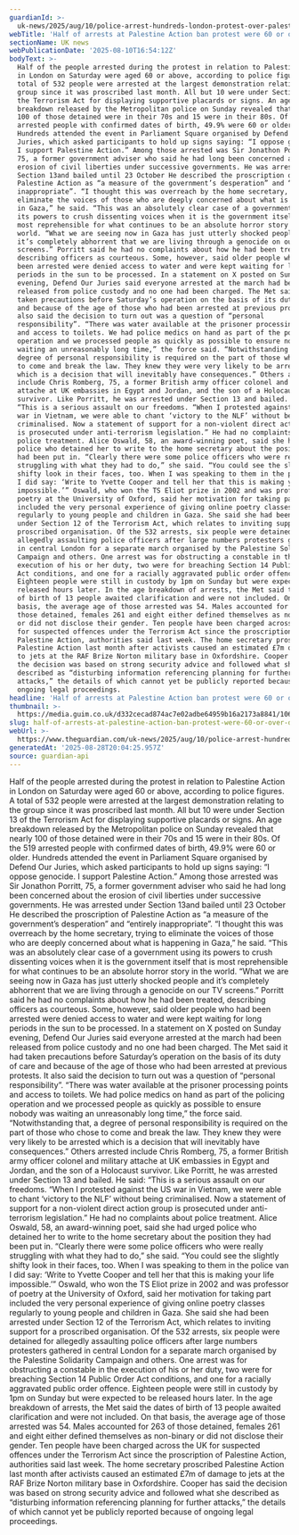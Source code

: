 ```yaml
---
guardianId: >-
  uk-news/2025/aug/10/police-arrest-hundreds-london-protest-over-palestine-action-ban
webTitle: 'Half of arrests at Palestine Action ban protest were 60 or over, data shows'
sectionName: UK news
webPublicationDate: '2025-08-10T16:54:12Z'
bodyText: >-
  Half of the people arrested during the protest in relation to Palestine Action
  in London on Saturday were aged 60 or above, according to police figures. A
  total of 532 people were arrested at the largest demonstration relating to the
  group since it was proscribed last month. All but 10 were under Section 13 of
  the Terrorism Act for displaying supportive placards or signs. An age
  breakdown released by the Metropolitan police on Sunday revealed that nearly
  100 of those detained were in their 70s and 15 were in their 80s. Of the 519
  arrested people with confirmed dates of birth, 49.9% were 60 or older.
  Hundreds attended the event in Parliament Square organised by Defend Our
  Juries, which asked participants to hold up signs saying: “I oppose genocide.
  I support Palestine Action.” Among those arrested was Sir Jonathon Porritt,
  75, a former government adviser who said he had long been concerned about the
  erosion of civil liberties under successive governments. He was arrested under
  Section 13and bailed until 23 October He described the proscription of
  Palestine Action as “a measure of the government’s desperation” and “entirely
  inappropriate”. “I thought this was overreach by the home secretary, trying to
  eliminate the voices of those who are deeply concerned about what is happening
  in Gaza,” he said. “This was an absolutely clear case of a government using
  its powers to crush dissenting voices when it is the government itself that is
  most reprehensible for what continues to be an absolute horror story in the
  world. “What we are seeing now in Gaza has just utterly shocked people and
  it’s completely abhorrent that we are living through a genocide on our TV
  screens.” Porritt said he had no complaints about how he had been treated,
  describing officers as courteous. Some, however, said older people who had
  been arrested were denied access to water and were kept waiting for long
  periods in the sun to be processed. In a statement on X posted on Sunday
  evening, Defend Our Juries said everyone arrested at the march had been
  released from police custody and no one had been charged. The Met said it had
  taken precautions before Saturday’s operation on the basis of its duty of care
  and because of the age of those who had been arrested at previous protests. It
  also said the decision to turn out was a question of “personal
  responsibility”. “There was water available at the prisoner processing points
  and access to toilets. We had police medics on hand as part of the policing
  operation and we processed people as quickly as possible to ensure nobody was
  waiting an unreasonably long time,” the force said. “Notwithstanding that, a
  degree of personal responsibility is required on the part of those who chose
  to come and break the law. They knew they were very likely to be arrested
  which is a decision that will inevitably have consequences.” Others arrested
  include Chris Romberg, 75, a former British army officer colonel and military
  attache at UK embassies in Egypt and Jordan, and the son of a Holocaust
  survivor. Like Porritt, he was arrested under Section 13 and bailed. He said:
  “This is a serious assault on our freedoms. “When I protested against the US
  war in Vietnam, we were able to chant ‘victory to the NLF’ without being
  criminalised. Now a statement of support for a non-violent direct action group
  is prosecuted under anti-terrorism legislation.” He had no complaints about
  police treatment. Alice Oswald, 58, an award-winning poet, said she had urged
  police who detained her to write to the home secretary about the position they
  had been put in. “Clearly there were some police officers who were really
  struggling with what they had to do,” she said. “You could see the slightly
  shifty look in their faces, too. When I was speaking to them in the police van
  I did say: ‘Write to Yvette Cooper and tell her that this is making your life
  impossible.’” Oswald, who won the TS Eliot prize in 2002 and was professor of
  poetry at the University of Oxford, said her motivation for taking part
  included the very personal experience of giving online poetry classes
  regularly to young people and children in Gaza. She said she had been arrested
  under Section 12 of the Terrorism Act, which relates to inviting support for a
  proscribed organisation. Of the 532 arrests, six people were detained for
  allegedly assaulting police officers after large numbers protesters gathered
  in central London for a separate march organised by the Palestine Solidarity
  Campaign and others. One arrest was for obstructing a constable in the
  execution of his or her duty, two were for breaching Section 14 Public Order
  Act conditions, and one for a racially aggravated public order offence.
  Eighteen people were still in custody by 1pm on Sunday but were expected to be
  released hours later. In the age breakdown of arrests, the Met said the dates
  of birth of 13 people awaited clarification and were not included. On that
  basis, the average age of those arrested was 54. Males accounted for 263 of
  those detained, females 261 and eight either defined themselves as non-binary
  or did not disclose their gender. Ten people have been charged across the UK
  for suspected offences under the Terrorism Act since the proscription of
  Palestine Action, authorities said last week. The home secretary proscribed
  Palestine Action last month after activists caused an estimated £7m of damage
  to jets at the RAF Brize Norton military base in Oxfordshire. Cooper has said
  the decision was based on strong security advice and followed what she
  described as “disturbing information referencing planning for further
  attacks,” the details of which cannot yet be publicly reported because of
  ongoing legal proceedings.
headline: 'Half of arrests at Palestine Action ban protest were 60 or over, data shows'
thumbnail: >-
  https://media.guim.co.uk/d332cecad874ac7e02adbe64959b16a2173a8841/1060_0_5718_4576/500.jpg
slug: half-of-arrests-at-palestine-action-ban-protest-were-60-or-over-data-shows
webUrl: >-
  https://www.theguardian.com/uk-news/2025/aug/10/police-arrest-hundreds-london-protest-over-palestine-action-ban
generatedAt: '2025-08-28T20:04:25.957Z'
source: guardian-api
---
```

Half of the people arrested during the protest in relation to Palestine Action in London on Saturday were aged 60 or above, according to police figures. A total of 532 people were arrested at the largest demonstration relating to the group since it was proscribed last month. All but 10 were under Section 13 of the Terrorism Act for displaying supportive placards or signs. An age breakdown released by the Metropolitan police on Sunday revealed that nearly 100 of those detained were in their 70s and 15 were in their 80s. Of the 519 arrested people with confirmed dates of birth, 49.9% were 60 or older. Hundreds attended the event in Parliament Square organised by Defend Our Juries, which asked participants to hold up signs saying: “I oppose genocide. I support Palestine Action.” Among those arrested was Sir Jonathon Porritt, 75, a former government adviser who said he had long been concerned about the erosion of civil liberties under successive governments. He was arrested under Section 13and bailed until 23 October He described the proscription of Palestine Action as “a measure of the government’s desperation” and “entirely inappropriate”. “I thought this was overreach by the home secretary, trying to eliminate the voices of those who are deeply concerned about what is happening in Gaza,” he said. “This was an absolutely clear case of a government using its powers to crush dissenting voices when it is the government itself that is most reprehensible for what continues to be an absolute horror story in the world. “What we are seeing now in Gaza has just utterly shocked people and it’s completely abhorrent that we are living through a genocide on our TV screens.” Porritt said he had no complaints about how he had been treated, describing officers as courteous. Some, however, said older people who had been arrested were denied access to water and were kept waiting for long periods in the sun to be processed. In a statement on X posted on Sunday evening, Defend Our Juries said everyone arrested at the march had been released from police custody and no one had been charged. The Met said it had taken precautions before Saturday’s operation on the basis of its duty of care and because of the age of those who had been arrested at previous protests. It also said the decision to turn out was a question of “personal responsibility”. “There was water available at the prisoner processing points and access to toilets. We had police medics on hand as part of the policing operation and we processed people as quickly as possible to ensure nobody was waiting an unreasonably long time,” the force said. “Notwithstanding that, a degree of personal responsibility is required on the part of those who chose to come and break the law. They knew they were very likely to be arrested which is a decision that will inevitably have consequences.” Others arrested include Chris Romberg, 75, a former British army officer colonel and military attache at UK embassies in Egypt and Jordan, and the son of a Holocaust survivor. Like Porritt, he was arrested under Section 13 and bailed. He said: “This is a serious assault on our freedoms. “When I protested against the US war in Vietnam, we were able to chant ‘victory to the NLF’ without being criminalised. Now a statement of support for a non-violent direct action group is prosecuted under anti-terrorism legislation.” He had no complaints about police treatment. Alice Oswald, 58, an award-winning poet, said she had urged police who detained her to write to the home secretary about the position they had been put in. “Clearly there were some police officers who were really struggling with what they had to do,” she said. “You could see the slightly shifty look in their faces, too. When I was speaking to them in the police van I did say: ‘Write to Yvette Cooper and tell her that this is making your life impossible.’” Oswald, who won the TS Eliot prize in 2002 and was professor of poetry at the University of Oxford, said her motivation for taking part included the very personal experience of giving online poetry classes regularly to young people and children in Gaza. She said she had been arrested under Section 12 of the Terrorism Act, which relates to inviting support for a proscribed organisation. Of the 532 arrests, six people were detained for allegedly assaulting police officers after large numbers protesters gathered in central London for a separate march organised by the Palestine Solidarity Campaign and others. One arrest was for obstructing a constable in the execution of his or her duty, two were for breaching Section 14 Public Order Act conditions, and one for a racially aggravated public order offence. Eighteen people were still in custody by 1pm on Sunday but were expected to be released hours later. In the age breakdown of arrests, the Met said the dates of birth of 13 people awaited clarification and were not included. On that basis, the average age of those arrested was 54. Males accounted for 263 of those detained, females 261 and eight either defined themselves as non-binary or did not disclose their gender. Ten people have been charged across the UK for suspected offences under the Terrorism Act since the proscription of Palestine Action, authorities said last week. The home secretary proscribed Palestine Action last month after activists caused an estimated £7m of damage to jets at the RAF Brize Norton military base in Oxfordshire. Cooper has said the decision was based on strong security advice and followed what she described as “disturbing information referencing planning for further attacks,” the details of which cannot yet be publicly reported because of ongoing legal proceedings.
